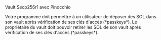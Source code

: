 
<ChallengeTitle>Vault Secp256r1 avec Pinocchio</ChallengeTitle>

<RequirementList>
  <Requirement title="Challenge 1: Effectuer des dépôts">
    Votre programme doit permettre à un utilisateur de déposer des SOL dans son vault après vérification de ses clés d'accès (*passkeys*).
  </Requirement>

  <Requirement title="Challenge 2: Permettre un retrait">
    Le propriétaire du vault doit pouvoir retirer les SOL de son vault après vérification de ses clés d'accès (*passkeys*).
  </Requirement>
</RequirementList>
